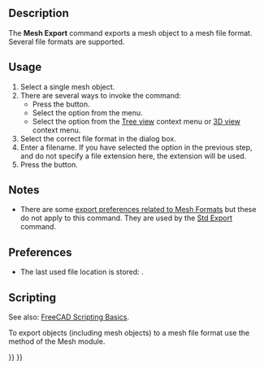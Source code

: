 <languages/>
<translate>

<!--T:15-->
{{Docnav
|[[Mesh_Import|Import]]
|[[Mesh_FromPartShape|FromPartShape]]
|[[Mesh_Workbench|Mesh]]
|IconL=Mesh_Import.svg
|IconR=Mesh_FromPartShape.svg
|IconC=Workbench_Mesh.svg
}}

<!--T:16-->
{{GuiCommand
|Name=Mesh Export
|MenuLocation=Meshes → Export Mesh…
|Workbenches=[[Mesh_Workbench|Mesh]]
|SeeAlso=[[Std_Export|Std Export]], [[Import_Export|Import Export]]
}}

==Description== <!--T:17-->

<!--T:18-->
The '''Mesh Export''' command exports a mesh object to a mesh file format. Several file formats are supported.

==Usage== <!--T:19-->

<!--T:20-->
# Select a single mesh object.
# There are several ways to invoke the command:
#* Press the {{Button|[[Image:Mesh_Export.svg|16px]] [[Mesh_Export|Export Mesh…]]}} button.
#* Select the {{MenuCommand|Meshes → [[Image:Mesh_Export.svg|16px]] Export Mesh…}} option from the menu.
#* Select the {{MenuCommand|[[Image:Mesh_Export.svg|16px]] Export Mesh…}} option from the [[Tree_view|Tree view]] context menu or [[3D_view|3D view]] context menu.
# Select the correct file format in the dialog box.
# Enter a filename. If you have selected the {{Value|All files (*.*)}} option in the previous step, and do not specify a file extension here, the {{FileName|.stl}} extension will be used.
# Press the {{Button|Save}} button.

==Notes== <!--T:23-->

<!--T:24-->
* There are some [[Import_Export_Preferences#Mesh_Formats|export preferences related to Mesh Formats]] but these do not apply to this command. They are used by the [[Std_Export|Std Export]] command.

==Preferences== <!--T:25-->

<!--T:26-->
* The last used file location is stored: {{MenuCommand|Tools → Edit parameters... → BaseApp → Preferences → General → FileOpenSavePath}}.

==Scripting== <!--T:27-->

<!--T:28-->
See also: [[FreeCAD_Scripting_Basics|FreeCAD Scripting Basics]].

<!--T:29-->
To export objects (including mesh objects) to a mesh file format use the {{incode|export}} method of the Mesh module.

</translate>
{{Code|code=
import FreeCAD
import Mesh

doc = FreeCAD.ActiveDocument

Mesh.export([doc.Cone, doc.Cylinder], 'D:/testfiles/mymodel.stl')
}}
<translate>


<!--T:30-->
{{Docnav
|[[Mesh_Import|Import]]
|[[Mesh_FromPartShape|FromPartShape]]
|[[Mesh_Workbench|Mesh]]
|IconL=Mesh_Import.svg
|IconR=Mesh_FromPartShape.svg
|IconC=Workbench_Mesh.svg
}}

</translate>
{{Mesh Tools navi{{#translation:}}}}
{{Userdocnavi{{#translation:}}}}
{{clear}}